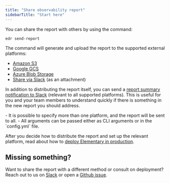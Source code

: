 ```yaml
---
title: "Share observability report"
sidebarTitle: "Start here"
---
```


You can share the report with others by using the command:

```shell
edr send-report
```

The command will generate and upload the report to the supported external platforms:

- [Amazon S3](/guides/share-observability-report/host-on-s3)
- [Google GCS](/guides/share-observability-report/host-on-gcs)
- [Azure Blob Storage](/guides/share-observability-report/host-on-azure)
- [Share via Slack](/guides/share-observability-report/share-via-slack) (as an attachment)

In addition to distributing the report itself, you can send a [report summary notification to Slack](/guides/share-observability-report/send-report-summary) (relevant to all supported platforms).
This is useful for you and your team members to understand quickly if there is something in the new report you should address.

<Info>
  - It is possible to specify more than one platform, and the report will be
  sent to all. - All arguments can be passed either as CLI arguments or in the
  `config.yml` file.
</Info>

After you decide how to distribute the report and set up the relevant platform, read about how to [deploy Elementary in production](/deployment-and-configuration/elementary-in-production).

## Missing something?

Want to share the report with a different method or consult on deployment? Reach out to us on [Slack](https://join.slack.com/t/elementary-community/shared_invite/zt-uehfrq2f-zXeVTtXrjYRbdE_V6xq4Rg) or open a [Github issue](https://github.com/elementary-data/elementary/issues/new/choose).
